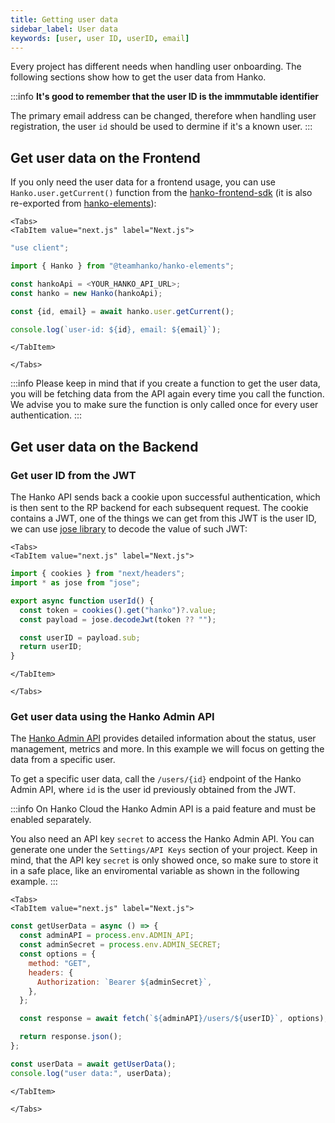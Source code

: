 ```yaml
---
title: Getting user data
sidebar_label: User data
keywords: [user, user ID, userID, email]
---
```



Every project has different needs when handling user onboarding. The following sections show how to get the user data from Hanko.

:::info
**It's good to remember that the user ID is the immmutable identifier**

The primary email address can be changed, therefore when handling user registration, the user `id` should be used to
dermine if it's a known user.
:::

## Get user data on the Frontend

If you only need the user data for a frontend usage, you can use `Hanko.user.getCurrent()` function from the
[hanko-frontend-sdk](https://www.npmjs.com/package/@teamhanko/hanko-frontend-sdk) (it is also re-exported from
[hanko-elements](https://www.npmjs.com/package/@teamhanko/hanko-elements)):

```mdx-code-block
<Tabs>
<TabItem value="next.js" label="Next.js">
```

```js
"use client";

import { Hanko } from "@teamhanko/hanko-elements";

const hankoApi = <YOUR_HANKO_API_URL>;
const hanko = new Hanko(hankoApi);

const {id, email} = await hanko.user.getCurrent();

console.log(`user-id: ${id}, email: ${email}`);
```

```mdx-code-block
</TabItem>

</Tabs>
```

:::info
Please keep in mind that if you create a function to get the
user data, you will be fetching data from the API again every
time you call the function. We advise you to make sure the function
is only called once for every user authentication.
:::

## Get user data on the Backend

### Get user ID from the JWT

The Hanko API sends back a cookie upon successful authentication, which is then sent to the RP backend for each subsequent
request. The cookie contains a JWT, one of the things we can get from this JWT is the user ID, we can use [jose library](https://www.npmjs.com/package/jose)
to decode the value of such JWT:

```mdx-code-block
<Tabs>
<TabItem value="next.js" label="Next.js">
```

```js
import { cookies } from "next/headers";
import * as jose from "jose";

export async function userId() {
  const token = cookies().get("hanko")?.value;
  const payload = jose.decodeJwt(token ?? "");

  const userID = payload.sub;
  return userID;
}
```

```mdx-code-block
</TabItem>

</Tabs>
```

### Get user data using the Hanko Admin API

The [Hanko Admin API](https://docs.hanko.io/api/admin) provides detailed information about the status, user management, metrics and more. In this example we will focus on
getting the data from a specific user.

To get a specific user data, call the `/users/{id}` endpoint of the Hanko Admin API, where `id` is the user id previously obtained from the JWT.

:::info
On Hanko Cloud the Hanko Admin API is a paid feature and must be enabled separately.

You also need an API key `secret` to access the Hanko Admin API. You can generate one under the `Settings/API Keys` section of your project.
Keep in mind, that the API key `secret` is only showed once, so make sure to store it in a safe place, like an enviromental variable as shown in the following example.
:::

```mdx-code-block
<Tabs>
<TabItem value="next.js" label="Next.js">
```

```js
const getUserData = async () => {
  const adminAPI = process.env.ADMIN_API;
  const adminSecret = process.env.ADMIN_SECRET;
  const options = {
    method: "GET",
    headers: {
      Authorization: `Bearer ${adminSecret}`,
    },
  };

  const response = await fetch(`${adminAPI}/users/${userID}`, options);

  return response.json();
};

const userData = await getUserData();
console.log("user data:", userData);
```

```mdx-code-block
</TabItem>

</Tabs>
```
